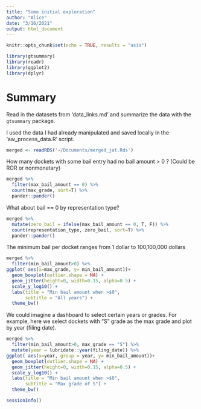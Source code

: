```yaml
---
title: "Some initial exploration"
author: "Alice"
date: "3/16/2021"
output: html_document
---
```


```r
knitr::opts_chunk$set(echo = TRUE, results = "asis")
```

```r
library(gtsummary)
library(readr)
library(ggplot2)
library(dplyr)
```


# Summary
Read in the datasets from 'data_links.md' and summarize the data with the `gtsummary` package.

I used the data I had already manipulated and saved locally in the 'aw_process_data.R' script.

```r
merged <- readRDS('~/Documents/merged_jat.Rds')
```


How many dockets with some bail entry had no bail amount > 0 ? (Could be ROR or nonmonetary)

```r
merged %>% 
  filter(max_bail_amount == 0) %>% 
  count(max_grade, sort=T) %>% 
  pander::pander()
```

What about bail == 0 by representation type?
```r
merged %>% 
  mutate(zero_bail = ifelse(max_bail_amount == 0, T, F)) %>% 
  count(representation_type, zero_bail, sort=T) %>% 
  pander::pander()
```

The minimum bail per docket ranges from 1 dollar to 100,100,000 dollars

```r
merged %>% 
  filter(min_bail_amount>0) %>% 
ggplot( aes(x=max_grade, y= min_bail_amount))+
  geom_boxplot(outlier.shape = NA) +
  geom_jitter(height=0, width=0.15, alpha=0.5) +
  scale_y_log10() +
  labs(title = "Min bail amount when >$0",
       subtitle = "All years") + 
  theme_bw()

```

We could imagine a dashboard to select certain years or grades. For example, here we select dockets with "S" grade as the max grade and plot by year (filing date).
```r
merged %>% 
  filter(min_bail_amount>0, max_grade == "S") %>% 
  mutate(year = lubridate::year(filing_date)) %>% 
ggplot( aes(x=year, group = year, y= min_bail_amount))+
  geom_boxplot(outlier.shape = NA) +
  geom_jitter(height=0, width=0.15, alpha=0.5) +
  scale_y_log10() +
  labs(title = "Min bail amount when >$0",
       subtitle = "Max grade of S") + 
  theme_bw()

```

```r
sessionInfo()
```

